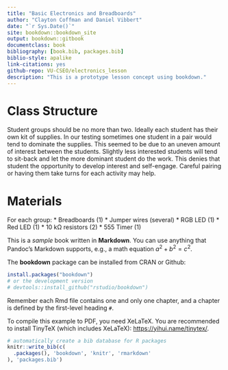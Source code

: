 ```yaml
--- 
title: "Basic Electronics and Breadboards"
author: "Clayton Coffman and Daniel Vibbert"
date: "`r Sys.Date()`"
site: bookdown::bookdown_site
output: bookdown::gitbook
documentclass: book
bibliography: [book.bib, packages.bib]
biblio-style: apalike
link-citations: yes
github-repo: VU-CSEO/electronics_lesson
description: "This is a prototype lesson concept using bookdown."
---
```


# Class Structure
Student groups should be no more than two. Ideally each student has their own kit of supplies. In our testing sometimes one student in a pair would tend to dominate the supplies. This seemed to be due to an uneven amount of interest between the students. Slightly less interested students will tend to sit-back and let the more dominant student do the work. This denies that student the opportunity to develop interest and self-engage. Careful pairing or having them take turns for each activity may help.

# Materials

For each group:
* Breadboards (1)
* Jumper wires (several)
* RGB LED (1)
* Red LED (1)
* 10 kΩ resistors (2)
* 555 Timer (1)


This is a _sample_ book written in **Markdown**. You can use anything that Pandoc's Markdown supports, e.g., a math equation $a^2 + b^2 = c^2$.

The **bookdown** package can be installed from CRAN or Github:

```r
install.packages("bookdown")
# or the development version
# devtools::install_github("rstudio/bookdown")
```

Remember each Rmd file contains one and only one chapter, and a chapter is defined by the first-level heading `#`.

To compile this example to PDF, you need XeLaTeX. You are recommended to install TinyTeX (which includes XeLaTeX): <https://yihui.name/tinytex/>.

```r
# automatically create a bib database for R packages
knitr::write_bib(c(
  .packages(), 'bookdown', 'knitr', 'rmarkdown'
), 'packages.bib')
```
